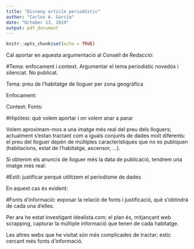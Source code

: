 ```yaml
---
title: "Disseny article periodístic"
author: "Carlos A. García"
date: "October 13, 2019"
output: pdf_document
---
```


```r
knitr::opts_chunk$set(echo = TRUE)
```

Cal aportar en aquesta argumentació al Consell de Redacció:

#Tema: enfocament i context. Argumentar el tema periodístic novedós i silenciat. No publicat. 

Tema: preu de l'habitatge de lloguer per zona geogràfica

Enfocament: 

Context: 
\begin{enumerate}
\item No existeixen dades fiables dels preus dels lloguers
\item Els articles periodístics actuals que he trobat resumeixen el preu per metre quadrat, sense estudiar l'afectació d'altres característiques (nombre d'habitacions, estat de l'habitatge, etc.).
\item Les dades proporcionades són dels preus que se demanen per lloguer, no dels que finalment se paguen. Tenint la data en que es publica un lloguer ens ajudaria a validar si realment és un preu real o és un preu sobredimensionat.
\end{enumerate}

Fonts: 
\begin{enumerate}
\item https://www.pisos.com/aldia/que-datos-debe-ofrecer-una-estadistica-oficial-del-alquiler/1627273/
\item https://cincodias.elpais.com/cincodias/2019/10/11/album/1570794955\_313018.html
\item https://www.idealista.com/sala-de-prensa/informes-precio-vivienda/alquiler/
\end{enumerate}


#Hipòtesi: què volem aportar i on volem anar a parar

Volem aproximam-mos a una imatge més real del preu dels lloguers; actualment s'estan tractant com a iguals conjunts de dades molt diferents: el preu del lloguer depèn de múltiples característiques que no es publiquen (habitacions, estat de l'habitatge, ascensor, ...).

Si obtenim els anuncis de lloguer més la data de publicació, tendrem una imatge més real:

\begin{enumerate}
\item Si un anunci té molt de temps, el seu preu no s'adequa a la realitat del mercat.
\item Si tenim l'evolució dels preus ens acostarem més a uns valors fidedignes
\end{enumerate}
#Estil: justificar perquè utilitzem el periodisme de dades 

En aquest cas és evident: 

\begin{enumerate} 
\item Tot es basa en dades. Sense elles, no tenim una visió objectiva de la realitat.
\item Navegar per les característiques ens permetrà veure com afecta al preu.
\end{enumerate}

#Fonts d’informació: exposar la relació de fonts i justificació, què s’obtindrà de cada una d’elles. 

Per ara he estat investigant idealista.com; el plan és, mitjançant web scrapping, capturar la múltiple informació que tenen de cada habitatge.

Les altres webs que he visitat són més complicades de tractar; estic cercant més fonts d'informació.
